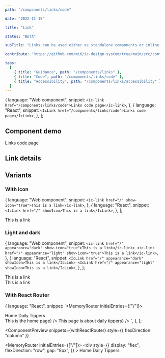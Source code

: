 ```yaml
---
path: "/components/links/code"

date: "2022-11-15"

title: "Link"

status: "BETA"

subTitle: "Links can be used either as standalone components or inline with text."

contribute: "https://github.com/mi6/ic-design-system/tree/main/src/content/structured/components/links"

tabs:
  [
    { title: "Guidance", path: "/components/links" },
    { title: "Code", path: "/components/links/code" },
    { title: "Accessibility", path: "/components/links/accessibility" },
  ]
---
```




  {
    language: "Web component",
    snippet: `<ic-link href="/components/links/code">Links code page</ic-link>`,
  },
  {
    language: "React",
    snippet: `<IcLink href="/components/links/code">Links code page</IcLink>`,
  },
];

## Component demo

<ComponentPreview snippets={snippets}>
  <IcLink href="/components/links/code">Links code page</IcLink>
</ComponentPreview>

## Link details

<ComponentDetails component="ic-link" />

## Variants

### With icon

  {
    language: "Web component",
    snippet: `<ic-link href="/" show-icon="true">This is a link</ic-link>`,
  },
  {
    language: "React",
    snippet: `<IcLink href="/" showIcon>This is a link</IcLink>`,
  },
];

<ComponentPreview snippets={snippetsIcon}>
  <IcLink href="/" showIcon>
    This is a link
  </IcLink>
</ComponentPreview>

### Light and dark

  {
    language: "Web component",
    snippet: `<ic-link href="/" appearance="dark" show-icon="true">This is a link</ic-link>
<ic-link href="/" appearance="light" show-icon="true">This is a link</ic-link>`,
  },
  {
    language: "React",
    snippet: `<IcLink href="/" appearance="dark" showIcon>This is a link</IcLink>
<IcLink href="/" appearance="light" showIcon>This is a link</IcLink>`,
  },
];

<ComponentPreview snippets={snippetsLightDark}>
  <div
    style={{
      padding: "8px",
    }}
  >
    <IcLink href="/" appearance="dark" showIcon>
      This is a link
    </IcLink>
  </div>
  <div
    style={{
      background: "#333333",
      padding: "8px",
    }}
  >
    <IcLink href="/" appearance="light" showIcon>
      This is a link
    </IcLink>
  </div>
</ComponentPreview>

### With React Router

  {
    language: "React",
    snippet: `<MemoryRouter initialEntries={["/"]}>
  <div style={{display: "flex", flexDirection: "row", gap: "8px"}}>
    <IcLink>
      <NavLink to="/" slot="router-item">Home</NavLink>
    </IcLink>
    <IcLink>
      <NavLink to="/daily-tippers" slot="router-item">Daily Tippers</NavLink>
    </IcLink>
  </div>
  <IcSectionContainer>
    <Routes>
      <Route path="/" element={() => <IcTypography>This is the home page</IcTypography>} />
      <Route path="/daily-tippers" element={() => <IcTypography>This page is about daily tippers</IcTypography>} />
    </Routes>
  </IcSectionContainer>
</MemoryRouter>
    `,
  },
];

<ComponentPreview
  snippets={withReactRouter}
  style={{ flexDirection: "column" }}
>
  <MemoryRouter initialEntries={["/"]}>
    <div
      style={{
        display: "flex",
        flexDirection: "row",
        gap: "8px",
      }}
    >
      <IcLink>
        <NavLink to="/" slot="router-item">
          Home
        </NavLink>
      </IcLink>
      <IcLink>
        <NavLink to="/daily-tippers" slot="router-item">
          Daily Tippers
        </NavLink>
      </IcLink>
    </div>
  </MemoryRouter>
</ComponentPreview>
